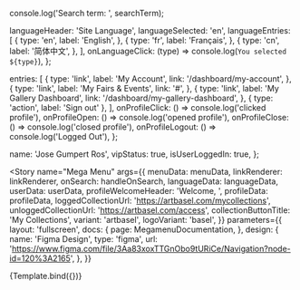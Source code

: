 <!--- Megamenu.stories.mdx --->




<Meta
  title="Navigation/Mega Menu"
  component={Megamenu}
  decorators={[withDesign]}
/>


  console.log('Search term: ', searchTerm);


  languageHeader: 'Site Language',
  languageSelected: 'en',
  languageEntries: [
    {
      type: 'en',
      label: 'English',
    },
    {
      type: 'fr',
      label: 'Français',
    },
    {
      type: 'cn',
      label: '简体中文',
    },
  ],
  onLanguageClick: (type) => console.log(`You selected ${type}`),
};

  entries: [
    {
      type: 'link',
      label: 'My Account',
      link: '/dashboard/my-account',
    },
    {
      type: 'link',
      label: 'My Fairs & Events',
      link: '#',
    },
    {
      type: 'link',
      label: 'My Gallery Dashboard',
      link: '/dashboard/my-gallery-dashboard',
    },
    { type: 'action', label: 'Sign out' },
  ],
  onProfileClick: () => console.log('clicked profile'),
  onProfileOpen: () => console.log('opened profile'),
  onProfileClose: () => console.log('closed profile'),
  onProfileLogout: () => console.log('Logged Out'),
};

  name: 'Jose Gumpert Ros',
  vipStatus: true,
  isUserLoggedIn: true,
};


<Story
  name="Mega Menu"
  args={{
    menuData: menuData,
    linkRenderer: linkRenderer,
    onSearch: handleOnSearch,
    languageData: languageData,
    userData: userData,
    profileWelcomeHeader: 'Welcome, ',
    profileData: profileData,
    loggedCollectionUrl: 'https://artbasel.com/mycollections',
    unloggedCollectionUrl: 'https://artbasel.com/access',
    collectionButtonTitle: 'My Collections',
    variant: 'artbasel',
    logoVariant: 'basel',
  }}
  parameters={{
    layout: 'fullscreen',
    docs: {
      page: MegamenuDocumentation,
    },
    design: {
      name: 'Figma Design',
      type: 'figma',
      url: 'https://www.figma.com/file/3Aa83xoxTTGnObo9tURiCe/Navigation?node-id=120%3A2165',
    },
  }}
>
  {Template.bind({})}
</Story>
